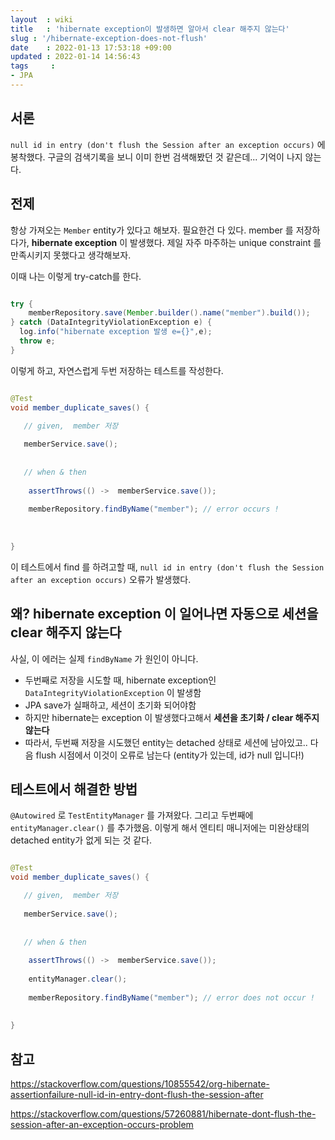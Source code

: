 ```yaml
---
layout  : wiki
title   : 'hibernate exception이 발생하면 알아서 clear 해주지 않는다' 
slug : '/hibernate-exception-does-not-flush'
date    : 2022-01-13 17:53:18 +09:00
updated : 2022-01-14 14:56:43
tags     : 
- JPA 
---
```



## 서론 
`null id in entry (don't flush the Session after an exception occurs)`
에 봉착했다. 구글의 검색기록을 보니 이미 한번 검색해봤던 것 같은데... 기억이 나지 않는다. 


## 전제

항상 가져오는 `Member` entity가 있다고 해보자. 필요한건 다 있다. 
member 를 저장하다가, **hibernate exception** 이 발생했다.
제일 자주 마주하는 unique constraint 를 만족시키지 못했다고 생각해보자.

이때 나는 이렇게 try-catch를 한다. 

```java

try {
	memberRepository.save(Member.builder().name("member").build());
} catch (DataIntegrityViolationException e) {
  log.info("hibernate exception 발생 e={}",e);
  throw e;
}

```


이렇게 하고, 자연스럽게 두번 저장하는 테스트를 작성한다. 

```java

@Test
void member_duplicate_saves() {

   // given,  member 저장 
	
   memberService.save();
	
	
   // when & then
	
    assertThrows(() ->  memberService.save());
	
	memberRepository.findByName("member"); // error occurs !
	
	
	
}


```

이 테스트에서 find 를 하려고할 때, `null id in entry (don't flush the Session after an exception occurs)` 오류가 발생했다. 

## 왜?  hibernate exception 이 일어나면 자동으로 세션을 clear 해주지 않는다 

사실, 이 에러는 실제 `findByName`  가 원인이 아니다. 

- 두번째로 저장을 시도할 때, hibernate exception인 `DataIntegrityViolationException` 이 발생함 
- JPA save가 실패하고, 세션이 초기화 되어야함 
- 하지만 hibernate는 exception 이 발생했다고해서 **세션을 초기화 / clear 해주지 않는다** 
- 따라서, 두번째 저장을 시도했던 entity는 detached 상태로 세션에 남아있고.. 다음 flush 시점에서 이것이 오류로 남는다 (entity가 있는데, id가 null 입니다!)


## 테스트에서 해결한 방법 

`@Autowired`  로 `TestEntityManager` 를 가져왔다. 
그리고 두번째에 `entityManager.clear()` 를 추가했음. 
이렇게 해서 엔티티 매니저에는 미완상태의 detached entity가 없게 되는 것 같다. 


```java

@Test
void member_duplicate_saves() {

   // given,  member 저장 
	
   memberService.save();
	
	
   // when & then
	
    assertThrows(() ->  memberService.save());
	
	entityManager.clear();
	
	memberRepository.findByName("member"); // error does not occur !
	
	
}
```



## 참고 

https://stackoverflow.com/questions/10855542/org-hibernate-assertionfailure-null-id-in-entry-dont-flush-the-session-after

https://stackoverflow.com/questions/57260881/hibernate-dont-flush-the-session-after-an-exception-occurs-problem
